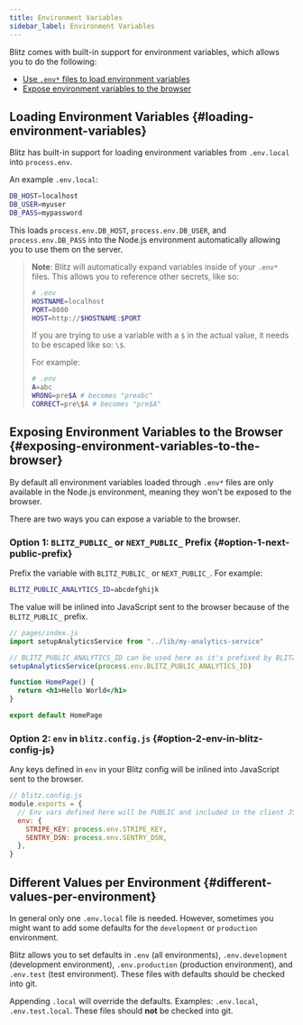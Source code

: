 ```yaml
---
title: Environment Variables
sidebar_label: Environment Variables
---
```


Blitz comes with built-in support for environment variables, which allows
you to do the following:

- [Use `.env*` files to load environment variables](#loading-environment-variables)
- [Expose environment variables to the browser](#exposing-environment-variables-to-the-browser)

## Loading Environment Variables {#loading-environment-variables}

Blitz has built-in support for loading environment variables from
`.env.local` into `process.env`.

An example `.env.local`:

```bash
DB_HOST=localhost
DB_USER=myuser
DB_PASS=mypassword
```

This loads `process.env.DB_HOST`, `process.env.DB_USER`, and
`process.env.DB_PASS` into the Node.js environment automatically allowing
you to use them on the server.

> **Note**: Blitz will automatically expand variables inside of your
> `.env*` files. This allows you to reference other secrets, like so:
>
> ```bash
> # .env
> HOSTNAME=localhost
> PORT=8080
> HOST=http://$HOSTNAME:$PORT
> ```
>
> If you are trying to use a variable with a `$` in the actual value, it
> needs to be escaped like so: `\$`.
>
> For example:
>
> ```bash
> # .env
> A=abc
> WRONG=pre$A # becomes "preabc"
> CORRECT=pre\$A # becomes "pre$A"
> ```

## Exposing Environment Variables to the Browser {#exposing-environment-variables-to-the-browser}

By default all environment variables loaded through `.env*` files are only
available in the Node.js environment, meaning they won't be exposed to the
browser.

There are two ways you can expose a variable to the browser.

### Option 1: `BLITZ_PUBLIC_` or `NEXT_PUBLIC_` Prefix {#option-1-next-public-prefix}

Prefix the variable with `BLITZ_PUBLIC_` or `NEXT_PUBLIC_`. For example:

```bash
BLITZ_PUBLIC_ANALYTICS_ID=abcdefghijk
```

The value will be inlined into JavaScript sent to the browser because of
the `BLITZ_PUBLIC_` prefix.

```jsx
// pages/index.js
import setupAnalyticsService from "../lib/my-analytics-service"

// BLITZ_PUBLIC_ANALYTICS_ID can be used here as it's prefixed by BLITZ_PUBLIC_
setupAnalyticsService(process.env.BLITZ_PUBLIC_ANALYTICS_ID)

function HomePage() {
  return <h1>Hello World</h1>
}

export default HomePage
```

### Option 2: `env` in `blitz.config.js` {#option-2-env-in-blitz-config-js}

Any keys defined in `env` in your Blitz config will be inlined into
JavaScript sent to the browser.

```js
// blitz.config.js
module.exports = {
  // Env vars defined here will be PUBLIC and included in the client JS bundle
  env: {
    STRIPE_KEY: process.env.STRIPE_KEY,
    SENTRY_DSN: process.env.SENTRY_DSN,
  },
}
```

## Different Values per Environment {#different-values-per-environment}

In general only one `.env.local` file is needed. However, sometimes you
might want to add some defaults for the `development` or `production`
environment.

Blitz allows you to set defaults in `.env` (all environments),
`.env.development` (development environment), `.env.production`
(production environment), and `.env.test` (test environment). These files
with defaults should be checked into git.

Appending `.local` will override the defaults. Examples: `.env.local`,
`.env.test.local`. These files should **not** be checked into git.
